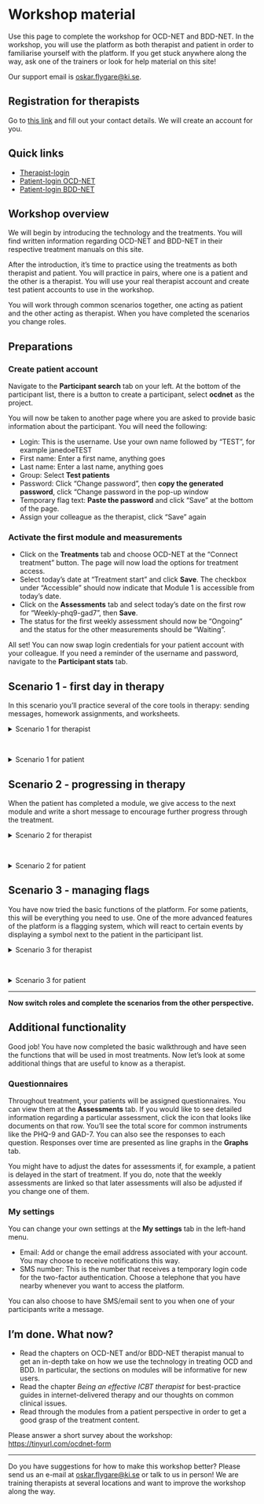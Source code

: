 # Workshop material

Use this page to complete the workshop for OCD-NET and BDD-NET. In the workshop, you will use the platform as both therapist and patient in order to familiarise yourself with the platform. If you get stuck anywhere along the way, ask one of the trainers or look for help material on this site!

Our support email is <oskar.flygare@ki.se>.

## Registration for therapists

Go to [this link](https://tinyurl.com/ocdnet-register) and fill out your contact details. We will create an account for you.

## Quick links

- [Therapist-login](https://webcbt.se/ocdnet)  
- [Patient-login OCD-NET](https://ocdnet.webcbt.se)  
- [Patient-login BDD-NET](https://bddnet.webcbt.se)  

## Workshop overview

We will begin by introducing the technology and the treatments. You will find written information regarding OCD-NET and BDD-NET in their respective treatment manuals on this site.

After the introduction, it's time to practice using the treatments as both therapist and patient. You will practice in pairs, where one is a patient and the other is a therapist. You will use your real therapist account and create test patient accounts to use in the workshop.

You will work through common scenarios together, one acting as patient and the other acting as therapist. When you have completed the scenarios you change roles.

## Preparations

### Create patient account

Navigate to the **Participant search** tab on your left. At the bottom of the participant list, there is a button to create a participant, select **ocdnet** as the project.

You will now be taken to another page where you are asked to provide basic information about the participant. You will need the following:

- Login: This is the username. Use your own name followed by "TEST", for example janedoeTEST
- First name: Enter a first name, anything goes
- Last name: Enter a last name, anything goes
- Group: Select **Test patients**
- Password: Click "Change password", then **copy the generated password**, click "Change password in the pop-up window
- Temporary flag text: **Paste the password** and click "Save" at the bottom of the page.
- Assign your colleague as the therapist, click "Save" again

### Activate the first module and measurements

- Click on the **Treatments** tab and choose OCD-NET at the "Connect treatment" button. The page will now load the options for treatment access.
- Select today's date at "Treatment start" and click **Save**. The checkbox under "Accessible" should now indicate that Module 1 is accessible from today's date.
- Click on the **Assessments** tab and select today's date on the first row for "Weekly-phq9-gad7", then **Save**.
- The status for the first weekly assessment should now be "Ongoing" and the status for the other measurements should be "Waiting".

All set! You can now swap login credentials for your patient account with your colleague. If you need a reminder of the username and password, navigate to the **Participant stats** tab.

## Scenario 1 - first day in therapy

In this scenario you'll practice several of the core tools in therapy: sending messages, homework assignments, and worksheets.

<details>
<summary> Scenario 1 for therapist </summary>

- The patient is supposed to fill out the homework assignment and the OCD diary
- Write a first message to the patient where you welcome them to the treatment. **Go to Treatments -> Participant messages to write your message**
- Navigate to **Treatments -> Treatment access** and wait for module 1 homework. You will need to refresh the page when your partner has answered the homework.
- Click *Show*, look at the answers, and close the window. Click *Mark as reviewed*.
- The patient has some questions regarding the OCD diary. Navigate back to **Treatments -> Participant messages** to read their questions and answer.
- The patient will now fill in the OCD diary. Worksheets work the same way as homework assignments, so repeat the above procedure.

**Scenario 1 is complete!**

</details>

<br>

<details>
<summary> Scenario 1 for patient </summary>

- Log onto the platform using your patient credentials.
- You will see two questionnaires. Fill them in, and make sure to indicate **more than half the days OR nearly every day on item 9 ("Thoughts that you would be better off dead...") on the PHQ-9**.
- Once you have completed the questionnaires you will enter the treatment platform. Navigate to module 1 and scroll through (just to get a sense of what the platform looks like)
- Give answers to the module's homework questions. You can write anything here.
- You are instructed to fill out the OCD diary, but you have some questions... Write a message to your therapist and ask for clarification.
- When you receive an answer from your therapist, write something in the OCD diary and save.

**Scenario 1 is complete!**

</details>

## Scenario 2 - progressing in therapy

When the patient has completed a module, we give access to the next module and write a short message to encourage further progress through the treatment.

<details>
<summary> Scenario 2 for therapist </summary>

- Your patient has now completed module 1. Let's give them access to the next module!
- Go to **Treatments -> treatment access** and click the checkbox on the row for Module 2. Click **Save**.
- Navigate to **Treatments -> participant messages**, write a short message to the patient. We typically give positive feedback on the previous module and introduce the next module. We also indicate the expected time to complete the module.
- Review homework assignments and worksheets for modules 1 & 2, navigate to **Treatments -> treatment access** to view them.

**Scenario 2 is complete!**

</details>

<br>

<details>
<summary> Scenario 2 for patient </summary>

- The therapist will give you access to module 2, check it out!
- Answer the homework questions for module 2
- Fill out something in the OCD diary and CBT model
- Write an answer to the message from the therapist
- You have noticed that something is not working properly on the platform! **Click the "Problems?"** button and write something.

**Scenario 2 is complete!**

</details>

## Scenario 3 - managing flags

You have now tried the basic functions of the platform. For some patients, this will be everything you need to use. One of the more advanced features of the platform is a flagging system, which will react to certain events by displaying a symbol next to the patient in the participant list.

<details>
<summary> Scenario 3 for therapist </summary>

- Open up the remaining modules so that your colleague can view the full treatment. Navigate to **Treatments -> treatment access** and click the checkbox for all remaining modules.
- Close the patient and navigate to **Participant search** in the left-hand menu on the screen. This is a list of all the participants registered in the OCD-NET/BDD-NET project.
- If you prefer, you can filter out your own patients by clicking **Selection -> My participants** at the top of the screen.
- You will see that your patient has two flags next to the "last login" column. Hover over the flags to learn more about them.
- Now it's time to manage them. **Click on the pencil** at the far left of the table display to edit that specific participant.
- Navigate to the **Flags** tab to view the flags. Select the error report flag by **clicking the pencil** to the right
- When patients report errors, you will need to review them in order to determine whether there is a misunderstanding or easy fix that you can help them with, or something more complex that you need to escalate to <oskar.flygare@ki.se>. See more information regarding common technical issues at the *Technical support* chapter on this site.
- Let's now pretend that it was a simple problem about navigating the site. You'll then create a note where you comment on actions taken (in this case, sending a message to the patient where you clarify how they can navigate the site). Select **close flag with this note** to remove the flag, then **click save**.
- (In a real treatment, you would now send a message to the patient with your answer to the error report)
- Close the participant to go back to the Participant search overview. The flag should no longer display.
- Let's now manage the other flag regarding suicidality. Go back to the **Flags** tab for that patient.
- You see another symbol (a warning triangle with an exclamation mark) that indicates that the patient has answered item 9 on the PHQ-9 with "more than half the days / nearly every day".
- Open the flag by **clicking the pencil**, write a note about actions taken, and select **close flag with this note**, then save.
- Perhaps you need to do a follow-up with the patient a few days later? A good way to display such information is to create a temporary note that "stars" the patient. Navigate to the **Participant stats** tab.
- Below the User Information there's a text box that says "Temporary flag text ("stars" the participant)". Write a note about actions to be taken, e.g. *telephone assessment for suicidality on March 31st, follow-up by April 3rd*,
- Click **save** on the bottom of the page. Close the participant and go back to the **Participant search** overview.
- There's now a star next to the "Last login" column, if you hover over it you can read your comment. This will give you an easy overview of actions to be taken for different patients. Once you remove the text in the **Participant stats** tab the star will disappear.

**Scenario 3 is complete!**

</details>

<br>

<details>
<summary> Scenario 3 for patient </summary>

- You are given access to all the remaining modules so that you can look through the content and familiarise yourself with the OCD-NET/BDD-NET treatment. Feel free to fill out a few worksheets and homework assignments as well.

**Scenario 3 is complete!**

</details>

---

**Now switch roles and complete the scenarios from the other perspective.**

## Additional functionality

Good job! You have now completed the basic walkthrough and have seen the functions that will be used in most treatments. Now let's look at some additional things that are useful to know as a therapist.

### Questionnaires

Throughout treatment, your patients will be assigned questionnaires. You can view them at the **Assessments** tab. If you would like to see detailed information regarding a particular assessment, click the icon that looks like documents on that row. You'll see the total score for common instruments like the PHQ-9 and GAD-7. You can also see the responses to each question. Responses over time are presented as line graphs in the **Graphs** tab.

You might have to adjust the dates for assessments if, for example, a patient is delayed in the start of treatment. If you do, note that the weekly assessments are linked so that later assessments will also be adjusted if you change one of them.

### My settings

You can change your own settings at the **My settings** tab in the left-hand menu.

- Email: Add or change the email address associated with your account. You may choose to receive notifications this way.
- SMS number: This is the number that receives a temporary login code for the two-factor authentication. Choose a telephone that you have nearby whenever you want to access the platform.

You can also choose to have SMS/email sent to you when one of your participants write a message.

## I'm done. What now?

- Read the chapters on OCD-NET and/or BDD-NET therapist manual to get an in-depth take on how we use the technology in treating OCD and BDD. In particular, the sections on modules will be informative for new users.
- Read the chapter *Being an effective ICBT therapist* for best-practice guides in internet-delivered therapy and our thoughts on common clinical issues.
- Read through the modules from a patient perspective in order to get a good grasp of the treatment content.

Please answer a short survey about the workshop: [https://tinyurl.com/ocdnet-form](https://tinyurl.com/ocdnet-form)

---

Do you have suggestions for how to make this workshop better? Please send us an e-mail at <oskar.flygare@ki.se> or talk to us in person! We are training therapists at several locations and want to improve the workshop along the way.
